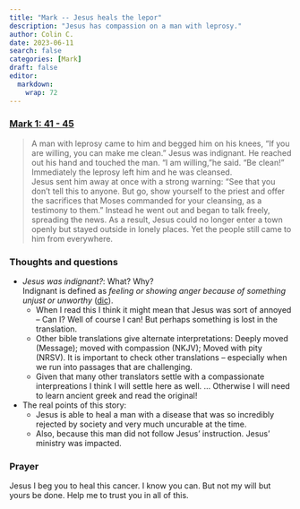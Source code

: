 ```yaml
---
title: "Mark -- Jesus heals the lepor"
description: "Jesus has compassion on a man with leprosy."
author: Colin C.
date: 2023-06-11
search: false
categories: [Mark]
draft: false
editor: 
  markdown: 
    wrap: 72
---
```


### [Mark 1: 41 - 45](https://www.bible.com/bible/111/MRK.1.NIV)

> A man with leprosy came to him and begged him on his knees, “If you are willing, you can make me clean.”
Jesus was indignant. He reached out his hand and touched the man. “I am willing,”he said. “Be clean!” Immediately the leprosy left him and he was cleansed.\
Jesus sent him away at once with a strong warning: “See that you don’t tell this to anyone. But go, show yourself to the priest and offer the sacrifices that Moses commanded for your cleansing, as a testimony to them.” Instead he went out and began to talk freely, spreading the news. As a result, Jesus could no longer enter a town openly but stayed outside in lonely places. Yet the people still came to him from everywhere.


### Thoughts and questions

-	_Jesus was indignant?_: What? Why? \
Indignant is defined as _feeling or showing anger because of something unjust or unworthy_ ([dic](https://www.merriam-webster.com/dictionary/indignant)).
	-	When I read this I think it might mean that Jesus was sort of annoyed -- Can I? Well of course I can! But perhaps something is lost in the translation.  
	-	Other bible translations give alternate interpretations:  Deeply moved (Message); moved with compassion (NKJV); Moved with pity (NRSV).  It is important to check other translations -- especially when we run into passages that are challenging.  
	-	Given that many other translators settle with a compassionate interpreations I think I will settle here as well.  ... Otherwise I will need to learn ancient greek and read the original!

-	The real points of this story:
	-	Jesus is able to heal a man with a disease that was so incredibly rejected by society and very much uncurable at the time.
	-	Also, because this man did not follow Jesus' instruction.  Jesus' ministry was impacted. 


### Prayer

Jesus I beg you to heal this cancer.  I know you can.  But not my will but yours be done.  Help me to trust you in all of this. 